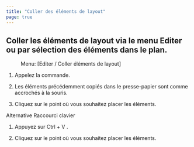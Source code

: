 ```yaml
---
title: "Coller des éléments de layout"
page: true
---
```

## Coller les &#233;l&#233;ments de layout via le menu Editer ou par s&#233;lection des &#233;l&#233;ments dans le plan.
<GeoMapper>
 <Menu> Menu: [Editer / Coller éléments de layout] </Menu> 


1.  Appelez la commande.


2.  Les &#233;l&#233;ments pr&#233;c&#233;demment copi&#233;s dans le presse-papier sont comme accroch&#233;s &#224; la souris.


3.  Cliquez sur le point o&#249; vous souhaitez placer les &#233;l&#233;ments.





Alternative
 Raccourci clavier

1.  Appuyez sur <Border>Ctrl</Border>  + <Border>V</Border> .


2.  Cliquez sur le point o&#249; vous souhaitez placer les &#233;l&#233;ments.





</GeoMapper>
